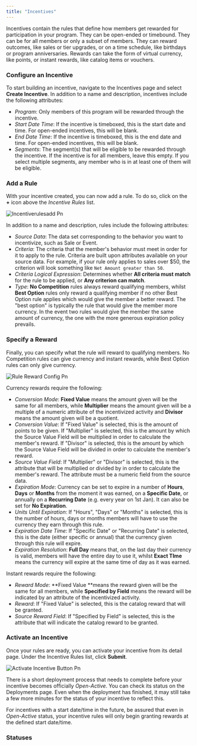 ```yaml
---
title: "Incentives"
---
```


Incentives contain the rules that define how members get rewarded for participation in your program. They can be open-ended or timebound. They can be for all members or only a subset of members. They can reward outcomes, like sales or tier upgrades, or on a time schedule, like birthdays or program anniversaries. Rewards can take the form of virtual currency, like points, or instant rewards, like catalog items or vouchers.

### Configure an Incentive

To start building an incentive, navigate to the Incentives page and select **Create Incentive**. In addition to a name and description, incentives include the following attributes:

- _Program_: Only members of this program will be rewarded through the incentive.
- _Start Date Time_: If the incentive is timeboxed, this is the start date and time. For open-ended incentives, this will be blank.
- _End Date Time_: If the incentive is timeboxed, this is the end date and time. For open-ended incentives, this will be blank.
- _Segments_: The segment(s) that will be eligible to be rewarded through the incentive. If the incentive is for all members, leave this empty. If you select multiple segments, any member who is in at least one of them will be eligible.

### Add a Rule

With your incentive created, you can now add a rule. To do so, click on the **\+** icon above the _Incentive Rules_ list.

![Incentiverulesadd Pn](/images/incentiverulesadd.png)

In addition to a name and description, rules include the following attributes:

- _Source Data_: The data set corresponding to the behavior you want to incentivize, such as Sale or Event.
- _Criteria_: The criteria that the member's behavior must meet in order for it to apply to the rule. Criteria are built upon attributes available on your source data. For example, if your rule only applies to sales over \$50, the criterion will look something like `Net Amount greater than 50`.
- _Criteria Logical Expression_: Determines whether **All criteria must match** for the rule to be applied, or **Any criterion can match**.
- _Type_: **No Competition** rules always reward qualifying members, whilst **Best Option** rules only reward a qualifying member if no other Best Option rule applies which would give the member a better reward. The "best option" is typically the rule that would give the member more currency. In the event two rules would give the member the same amount of currency, the one with the more generous expiration policy prevails.

### Specify a Reward

Finally, you can specify what the rule will reward to qualifying members. No Competition rules can give currency and instant rewards, while Best Option rules can only give currency.

![Rule Reward Config Pn](/images/rule-reward-config.png)

Currency rewards require the following:

- _Conversion Mode_: **Fixed Value** means the amount given will be the same for all members, while **Multiplier** means the amount given will be a multiple of a numeric attribute of the incentivized activity and **Divisor** means the amount given will be a quotient.
- _Conversion Value_: If "Fixed Value" is selected, this is the amount of points to be given. If "Multiplier" is selected, this is the amount by which the Source Value Field will be multiplied in order to calculate the member's reward. If "Divisor" is selected, this is the amount by which the Source Value Field will be divided in order to calculate the member's reward.
- _Source Value Field_: If "Multiplier" or "Divisor" is selected, this is the attribute that will be multiplied or divided by in order to calculate the member's reward. The attribute must be a numeric field from the source data.
- _Expiration Mode_: Currency can be set to expire in a number of **Hours**, **Days** or **Months** from the moment it was earned, on a **Specific Date**, or annually on a **Recurring Date** (e.g. every year on 1st Jan). It can also be set for **No Expiration**.
- _Units Until Expiration_: If "Hours", "Days" or "Months" is selected, this is the number of hours, days or months members will have to use the currency they earn through this rule.
- _Expiration Date Time_: If "Specific Date" or "Recurring Date" is selected, this is the date (either specific or annual) that the currency given through this rule will expire.
- _Expiration Resolution_: **Full Day** means that, on the last day their currency is valid, members will have the entire day to use it, whilst **Exact TIme** means the currency will expire at the same time of day as it was earned.

Instant rewards require the following:

- _Reward Mode_: **Fixed Value **means the reward given will be the same for all members, while **Specified by Field** means the reward will be indicated by an attribute of the incentivized activity.
- _Reward_: If "Fixed Value" is selected, this is the catalog reward that will be granted.
- _Source Reward Field_: If "Specified by Field" is selected, this is the attribute that will indicate the catalog reward to be granted.

### Activate an Incentive

Once your rules are ready, you can activate your incentive from its detail page. Under the Incentive Rules list, click **Submit**.

![Activate Incentive Button Pn](/images/activate-incentive-button.png)

There is a short deployment process that needs to complete before your incentive becomes officially _Open-Active_. You can check its status on the Deployments page. Even when the deployment has finished, it may still take a few more minutes for the status of your incentive to reflect this.

For incentives with a start date/time in the future, be assured that even in _Open-Active_ status, your incentive rules will only begin granting rewards at the defined start date/time.

### Statuses